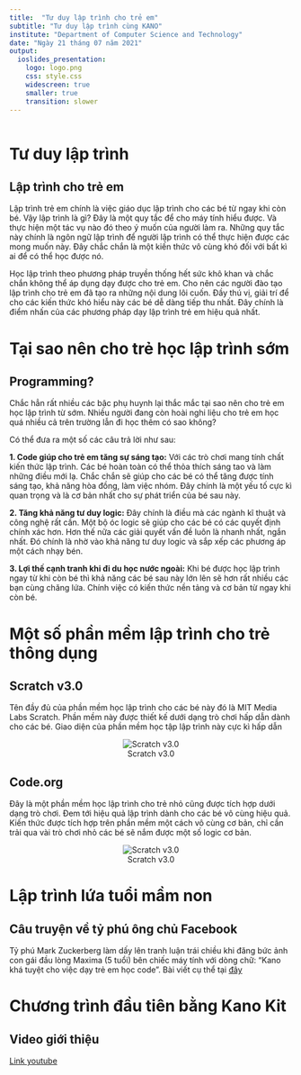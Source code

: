 ```yaml
---
title:  "Tư duy lập trình cho trẻ em"
subtitle: "Tư duy lập trình cùng KANO"
institute: "Department of Computer Science and Technology"
date: "Ngày 21 tháng 07 năm 2021"
output:
  ioslides_presentation:
    logo: logo.png
    css: style.css
    widescreen: true
    smaller: true
    transition: slower
---
```



```r
```

# Tư duy lập trình

## Lập trình cho trẻ em

Lập trình trẻ em chính là việc giáo dục lập trình cho các bé từ ngay khi còn bé. Vậy lập trình là gì? Đây là một quy tắc để cho máy tính hiểu được. Và thực hiện một tác vụ nào đó theo ý muốn của người làm ra. Những quy tắc này chính là ngôn ngữ lập trình để người lập trình có thể thực hiện được các mong muốn này. Đây chắc chắn là một kiến thức vô cùng khó đối với bất kì ai để có thể học được nó.

Học lập trình theo phương pháp truyền thống hết sức khô khan và chắc chắn không thể áp dụng dạy được cho trẻ em. Cho nên các người đào tạo lập trình cho trẻ em đã tạo ra những nội dung lôi cuốn. Đầy thú vị, giải trí để cho các kiến thức khó hiểu này các bé dễ dàng tiếp thu nhất. Đây chính là điểm nhấn của các phương pháp dạy lập trình trẻ em hiệu quả nhất.

# Tại sao nên cho trẻ học lập trình sớm

## Programming?

Chắc hẳn rất nhiều các bậc phụ huynh lại thắc mắc tại sao nên cho trẻ em học lập trình từ sớm. Nhiều người đang còn hoài nghi liệu cho trẻ em học quá nhiều cả trên trường lẫn đi học thêm có sao không? 

Có thể đưa ra một số các câu trả lời như sau:

  **1. Code giúp cho trẻ em tăng sự sáng tạo:** Với các trò chơi mang tính chất kiến thức lập trình. Các bé hoàn toàn có thể thỏa thích sáng tao và làm những điều mới lạ. Chắc chắn sẽ giúp cho các bé có thể tăng được tính sáng tạo, khả năng hòa đồng, làm việc nhóm. Đây chính là một yếu tố cực kì quan trọng và là cơ bản nhất cho sự phát triển của bé sau này.
  
  **2. Tăng khả năng tư duy logic:** Đây chính là điều mà các ngành kĩ thuật và công nghệ rất cần. Một bộ óc logic sẽ giúp cho các bé có các quyết định chính xác hơn. Hơn thế nữa các giải quyết vấn đề luôn là nhanh nhất, ngắn nhất. Đó chính là nhờ vào khả năng tư duy logic và sắp xếp các phương áp một cách nhạy bén.
  
  **3. Lợi thế cạnh tranh khi đi du học nước ngoài:** Khi bé được học lập trình ngay từ khi còn bé thì khả năng các bé sau này lớn lên sẽ hơn rất nhiều các bạn cùng chăng lứa. Chính việc có kiến thức nền tảng và cơ bản từ ngay khi còn bé.
  
\newpage

# Một số phần mềm lập trình cho trẻ thông dụng

## Scratch v3.0

Tên đầy đủ của phần mềm học lập trình cho các bé này đó là MIT Media Labs Scratch. Phần mềm này được thiết kế dưới dạng trò chơi hấp dẫn dành cho các bé. Giao diện của phần mềm học tập lập trình này cực kì hấp dẫn
<center>
![Scratch v3.0](C:/Users\Admin\OneDrive\Desktop\Seminar 12 July\Seminar Kano\Presentation-Kano\scratch.png)

</center>
## Code.org

Đây là một phần mềm học lập trình cho trẻ nhỏ cũng được tích hợp dưới dạng trò chơi. Đem tới hiệu quả lập trình dành cho các bé vô cùng hiệu quả. Kiến thức được tích hợp trên phần mềm một cách vô cùng cơ bản, chỉ cần trải qua vài trò chơi nhỏ các bé sẽ nắm được một số logic cơ bản.
<center>
![Scratch v3.0](C:/Users\Admin\OneDrive\Desktop\Seminar 12 July\Seminar Kano\Presentation-Kano\codeorg.jpg)

</center>

# Lập trình lứa tuổi mầm non

## Câu truyện về tỷ phú ông chủ Facebook

Tỷ phú Mark Zuckerberg làm dấy lên tranh luận trái chiều khi đăng bức ảnh con gái đầu lòng Maxima (5 tuổi) bên chiếc máy tính với dòng chữ: "Kano khá tuyệt cho việc dạy trẻ em học code". Bài viết cụ thể tại [đây](https://vnexpress.net/mark-zuckerberg-day-con-gai-hoc-lap-trinh-4289319.html)

\newpage

# Chương trình đầu tiên bằng Kano Kit

## Video giới thiệu

[Link youtube](https://www.youtube.com/watch?v=sX50c7NAe-Y)

